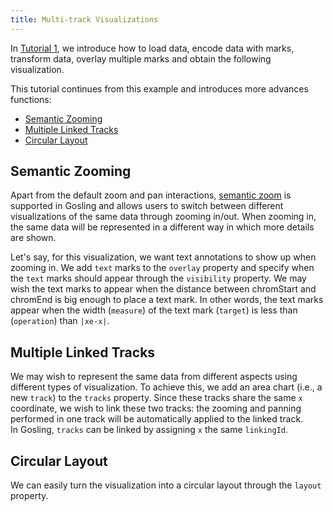 ```yaml
---
title: Multi-track Visualizations
---
```



In <a href='./'>Tutorial 1</a>, we introduce how to load data, encode data with marks, transform data, overlay multiple marks and obtain the following visualization.

<BrowserGosling spec={SPEC_OVERLAP} />


This tutorial continues from this example and introduces more advances functions: 
- [Semantic Zooming](#semantic-zooming)
- [Multiple Linked Tracks](#multiple-linked-tracks)
- [Circular Layout](#circular-layout)


## Semantic Zooming

Apart from the default zoom and pan interactions, [semantic zoom](https://gosling-lang.org/docs/semantic-zoom) is supported in Gosling and allows users to switch between different visualizations of the same data through zooming in/out. When zooming in, the same data will be represented in a different way in which more details are shown. 

Let's say, for this visualization, we want text annotations to show up when zooming in.
We add `text` marks to the `overlay` property and specify when the `text` marks should appear through the `visibility` property.
We may wish the text marks to appear when the distance between chromStart and chromEnd is big enough to place a text mark.
In other words, the text marks appear when the width (`measure`) of the text mark (`target`) is less than (`operation`) than `|xe-x|`.

<GoslingEditor spec={SPEC_ZOOM}/>



## Multiple Linked Tracks

We may wish to represent the same data from different aspects using different types of visualization.
To achieve this, we add an area chart (i.e., a new `track`) to the `tracks` property. 
Since these tracks share the same `x` coordinate, we wish to link these two tracks: the zooming and panning performed in one track will be automatically applied to the linked track.  
In Gosling, `tracks` can be linked by assigning `x` the same  `linkingId`. 

<GoslingEditor spec={SPEC_LINK}/>


## Circular Layout

We can easily turn the visualization into a circular layout through the `layout` property.

<GoslingEditor spec={SPEC_CIRCULAR} />

